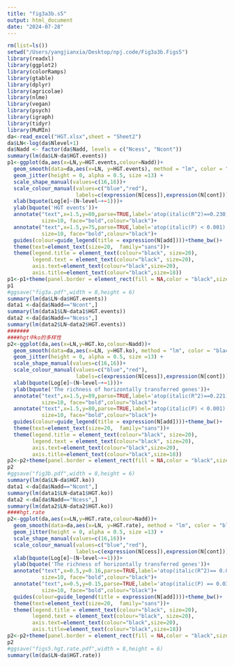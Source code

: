 ```yaml
---
title: "fig3a3b.s5"
output: html_document
date: "2024-07-28"
---
```



```r
rm(list=ls())
setwd("/Users/yangjianxia/Desktop/npj.code/Fig3a3b.Figs5")
library(readxl)
library(ggplot2)
library(colorRamps)
library(gtable)
library(dplyr)
library(agricolae)
library(nlme)
library(vegan)
library(psych)
library(igraph)
library(tidyr)
library(MuMIn)
da<-read_excel("HGT.xlsx",sheet = "Sheet2")
da$LN<-log(da$Nlevel+1)
da$Nadd <- factor(da$Nadd, levels = c("Ncess", "Ncont"))
summary(lm(da$LN~da$HGT.events))
p1<-ggplot(da,aes(x=LN,y=HGT.events,colour=Nadd))+
  geom_smooth(data=da,aes(x=LN, y=HGT.events), method = "lm", color = "black",linewidth=2)+
  geom_jitter(height = 0, alpha = 0.5, size =13) + 
  scale_shape_manual(values=c(16,16))+
  scale_colour_manual(values=c("blue","red"),
                      labels=c(expression(N[cess]),expression(N[cont])))+
  xlab(bquote(Log[e]~(N~level~+~1)))+
  ylab(bquote('HGT events'))+
  annotate("text",x=1.5,y=80,parse=TRUE,label='atop(italic(R^2)==0.230)',
           size=10, face="bold",colour="black")+
  annotate("text",x=1.5,y=75,parse=TRUE,label='atop(italic(P) < 0.001)',
           size=10, face="bold",colour="black")+
  guides(colour=guide_legend(title = expression(N[add])))+theme_bw()+
  theme(text=element_text(size=20,  family="sans"))+
  theme(legend.title = element_text(colour="black", size=20),
        legend.text = element_text(colour="black", size=20),
        axis.text=element_text(colour="black",size=20),
        axis.title=element_text(colour="black",size=18))
p1<-p1+theme(panel.border = element_rect(fill = NA,color = "black",size=3.5,linetype = "solid"))
p1
#ggsave("fig3a.pdf",width = 8,height = 6)
summary(lm(da$LN~da$HGT.events))
data1 <-da[da$Nadd=="Ncont",] 
summary(lm(data1$LN~data1$HGT.events))
data2 <-da[da$Nadd=="Ncess",] 
summary(lm(data2$LN~data2$HGT.events))
#######
####hgt中ko的多样性
p2<-ggplot(da,aes(x=LN,y=HGT.ko,colour=Nadd))+
  geom_smooth(data=da,aes(x=LN, y=HGT.ko), method = "lm", color = "black",linewidth=2)+
  geom_jitter(height = 0, alpha = 0.5, size =13) + 
  scale_shape_manual(values=c(16,16))+
  scale_colour_manual(values=c("blue","red"),
                      labels=c(expression(N[cess]),expression(N[cont])))+
  xlab(bquote(Log[e]~(N~level~+~1)))+
  ylab(bquote('The richness of horizontally transferred genes'))+
  annotate("text",x=1.5,y=89,parse=TRUE,label='atop(italic(R^2)==0.221)',
           size=10, face="bold",colour="black")+
  annotate("text",x=1.5,y=80,parse=TRUE,label='atop(italic(P) < 0.001)',
           size=10, face="bold",colour="black")+
  guides(colour=guide_legend(title = expression(N[add])))+theme_bw()+
  theme(text=element_text(size=20,  family="sans"))+
  theme(legend.title = element_text(colour="black", size=20),
        legend.text = element_text(colour="black", size=20),
        axis.text=element_text(colour="black",size=20),
        axis.title=element_text(colour="black",size=18))
p2<-p2+theme(panel.border = element_rect(fill = NA,color = "black",size=3.5,linetype = "solid"))
p2
#ggsave("fig3b.pdf",width = 8,height = 6)
summary(lm(da$LN~da$HGT.ko))
data1 <-da[da$Nadd=="Ncont",] 
summary(lm(data1$LN~data1$HGT.ko))
data2 <-da[da$Nadd=="Ncess",] 
summary(lm(data2$LN~data2$HGT.ko))
####hgt.rate
p2<-ggplot(da,aes(x=LN,y=HGT.rate,colour=Nadd))+
  geom_smooth(data=da,aes(x=LN, y=HGT.rate), method = "lm", color = "black",linewidth=2)+
  geom_jitter(height = 0, alpha = 0.5, size =13) + 
  scale_shape_manual(values=c(16,16))+
  scale_colour_manual(values=c("blue","red"),
                      labels=c(expression(N[cess]),expression(N[cont])))+
  xlab(bquote(Log[e]~(N~level~+~1)))+
  ylab(bquote('The richness of horizontally transferred genes'))+
  annotate("text",x=0.5,y=0.16,parse=TRUE,label='atop(italic(R^2)== 0.051)',
           size=10, face="bold",colour="black")+
  annotate("text",x=0.5,y=0.15,parse=TRUE,label='atop(italic(P) == 0.034)',
           size=10, face="bold",colour="black")+
  guides(colour=guide_legend(title = expression(N[add])))+theme_bw()+
  theme(text=element_text(size=20,  family="sans"))+
  theme(legend.title = element_text(colour="black", size=20),
        legend.text = element_text(colour="black", size=20),
        axis.text=element_text(colour="black",size=20),
        axis.title=element_text(colour="black",size=18))
p2<-p2+theme(panel.border = element_rect(fill = NA,color = "black",size=3.5,linetype = "solid"))
p2
#ggsave("figs5.hgt.rate.pdf",width = 8,height = 6)
summary(lm(da$LN~da$HGT.rate))
```